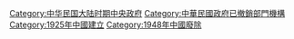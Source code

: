 {{Commonscat|Nationalist Government (China)}}
{{catmore}}

[[Category:中华民国大陆时期中央政府|Category:中华民国大陆时期中央政府]]
[[Category:中華民國政府已撤銷部門機構|Category:中華民國政府已撤銷部門機構]]
[[Category:1925年中國建立|Category:1925年中國建立]]
[[Category:1948年中國廢除|Category:1948年中國廢除]]